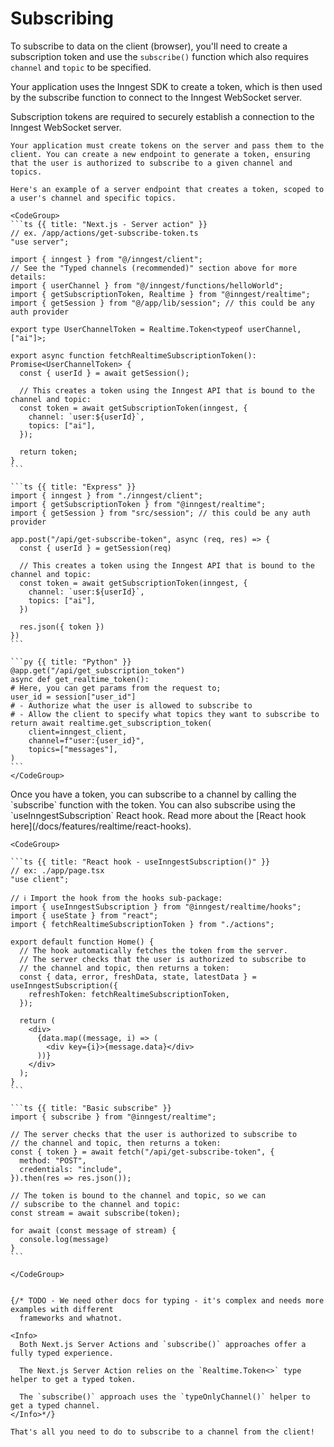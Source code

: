 

# Subscribing

To subscribe to data on the client (browser), you'll need to create a subscription token and use the `subscribe()` function which also requires `channel` and `topic` to be specified.

Your application uses the Inngest SDK to create a token, which is then used by the subscribe function to connect to the Inngest WebSocket server.


<Steps>
  <Step title="Create a subscription token">
    Subscription tokens are required to securely establish a connection to the Inngest WebSocket server.

    Your application must create tokens on the server and pass them to the client. You can create a new endpoint to generate a token, ensuring that the user is authorized to subscribe to a given channel and topics.

    Here's an example of a server endpoint that creates a token, scoped to a user's channel and specific topics.

    <CodeGroup>
    ```ts {{ title: "Next.js - Server action" }}
    // ex. /app/actions/get-subscribe-token.ts
    "use server";

    import { inngest } from "@/inngest/client";
    // See the "Typed channels (recommended)" section above for more details:
    import { userChannel } from "@/inngest/functions/helloWorld";
    import { getSubscriptionToken, Realtime } from "@inngest/realtime";
    import { getSession } from "@/app/lib/session"; // this could be any auth provider

    export type UserChannelToken = Realtime.Token<typeof userChannel, ["ai"]>;

    export async function fetchRealtimeSubscriptionToken(): Promise<UserChannelToken> {
      const { userId } = await getSession();

      // This creates a token using the Inngest API that is bound to the channel and topic:
      const token = await getSubscriptionToken(inngest, {
        channel: `user:${userId}`,
        topics: ["ai"],
      });

      return token;
    }
    ```

    ```ts {{ title: "Express" }}
    import { inngest } from "./inngest/client";
    import { getSubscriptionToken } from "@inngest/realtime";
    import { getSession } from "src/session"; // this could be any auth provider

    app.post("/api/get-subscribe-token", async (req, res) => {
      const { userId } = getSession(req)

      // This creates a token using the Inngest API that is bound to the channel and topic:
      const token = await getSubscriptionToken(inngest, {
        channel: `user:${userId}`,
        topics: ["ai"],
      })

      res.json({ token })
    })
    ```

    ```py {{ title: "Python" }}
    @app.get("/api/get_subscription_token")
    async def get_realtime_token():
    # Here, you can get params from the request to;
    user_id = session["user_id"]
    # - Authorize what the user is allowed to subscribe to
    # - Allow the client to specify what topics they want to subscribe to
    return await realtime.get_subscription_token(
        client=inngest_client,
        channel=f"user:{user_id}",
        topics=["messages"],
    )
    ```
    </CodeGroup>
  </Step>
  <Step title="Subscribe to a channel">
    Once you have a token, you can subscribe to a channel by calling the `subscribe` function with the token. You can also subscribe using the `useInngestSubscription` React hook. Read more about the [React hook here](/docs/features/realtime/react-hooks).

    <CodeGroup>

    ```ts {{ title: "React hook - useInngestSubscription()" }}
    // ex: ./app/page.tsx
    "use client";

    // ℹ️ Import the hook from the hooks sub-package:
    import { useInngestSubscription } from "@inngest/realtime/hooks";
    import { useState } from "react";
    import { fetchRealtimeSubscriptionToken } from "./actions";

    export default function Home() {
      // The hook automatically fetches the token from the server.
      // The server checks that the user is authorized to subscribe to
      // the channel and topic, then returns a token:
      const { data, error, freshData, state, latestData } = useInngestSubscription({
        refreshToken: fetchRealtimeSubscriptionToken,
      });

      return (
        <div>
          {data.map((message, i) => (
            <div key={i}>{message.data}</div>
          ))}
        </div>
      );
    }
    ```

    ```ts {{ title: "Basic subscribe" }}
    import { subscribe } from "@inngest/realtime";

    // The server checks that the user is authorized to subscribe to
    // the channel and topic, then returns a token:
    const { token } = await fetch("/api/get-subscribe-token", {
      method: "POST",
      credentials: "include",
    }).then(res => res.json());

    // The token is bound to the channel and topic, so we can
    // subscribe to the channel and topic:
    const stream = await subscribe(token);

    for await (const message of stream) {
      console.log(message)
    }
    ```

    </CodeGroup>


    {/* TODO - We need other docs for typing - it's complex and needs more examples with different
      frameworks and whatnot.

    <Info>
      Both Next.js Server Actions and `subscribe()` approaches offer a fully typed experience.

      The Next.js Server Action relies on the `Realtime.Token<>` type helper to get a typed token.

      The `subscribe()` approach uses the `typeOnlyChannel()` helper to get a typed channel.
    </Info>*/}

    That's all you need to do to subscribe to a channel from the client!
  </Step>
</Steps>